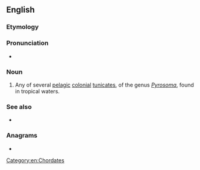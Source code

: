 ==English==
{{rfi|en}}
{{wikipedia}}
{{wikispecies|Pyrosoma}}

===Etymology===
{{rfelite|en}}

===Pronunciation===
* {{audio|En-us-ncalif-pyrosome.ogg|Audio (Northern California, US)|lang=en}}

===Noun===
{{en-noun|s|pyrosoma}}

# Any of several [[pelagic]] [[colonial]] [[tunicate]]s, of the genus ''[[Pyrosoma]]'', found in tropical waters.

===See also===
* {{taxlink|Pyrostremma spinosum|species|noshow=1}}

===Anagrams===
* {{anagrams|en|Pomeroys}}

[[Category:en:Chordates]]